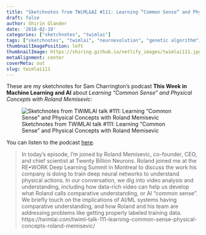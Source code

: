 ```yaml
---
title: "Sketchnotes from TWiML&AI #111: Learning “Common Sense” and Physical Concepts with Roland Memisevic"
draft: false
author: Shirin Glander
date: '2018-02-19'
categories: ["sketchnotes", "twimlai"]
tags: ["sketchnotes", "twimlai", "neuroevolution", "genetic algorithm", "novelty search", "machine learning"]
thumbnailImagePosition: left
thumbnailImage: https://shiring.github.io/netlify_images/twimlai111.jpg
metaAlignment: center
coverMeta: out
slug: twimlai111
---
```


These are my sketchnotes for Sam Charrington's podcast **This Week in Machine Learning and AI** about *Learning “Common Sense” and Physical Concepts with Roland Memisevic*:

![Sketchnotes from TWiMLAI talk #111: Learning “Common Sense” and Physical Concepts with Roland Memisevic](https://shiring.github.io/netlify_images/twimlai111.jpg)

You can listen to the podcast [here](https://twimlai.com/twiml-talk-111-learning-common-sense-physical-concepts-roland-memisevic/).

> In today’s episode, I’m joined by Roland Memisevic, co-founder, CEO, and chief scientist at Twenty Billion Neurons.
Roland joined me at the RE•WORK Deep Learning Summit in Montreal to discuss the work his company is doing to train deep neural networks to understand physical actions. In our conversation, we dig into video analysis and understanding, including how data-rich video can help us develop what Roland calls comparative understanding, or AI “common sense”. We briefly touch on the implications of AI/ML systems having comparative understanding, and how Roland and his team are addressing problems like getting properly labeled training data.
https://twimlai.com/twiml-talk-111-learning-common-sense-physical-concepts-roland-memisevic/
